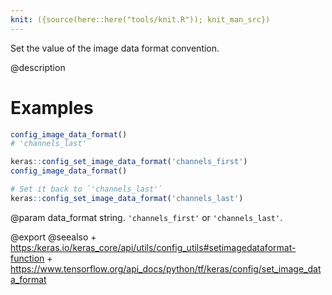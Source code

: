 ```yaml
---
knit: ({source(here::here("tools/knit.R")); knit_man_src})
---
```

Set the value of the image data format convention.

@description

# Examples
```r
config_image_data_format()
# 'channels_last'
```

```r
keras::config_set_image_data_format('channels_first')
config_image_data_format()
```

```r
# Set it back to `'channels_last'`
keras::config_set_image_data_format('channels_last')
```

@param data_format
string. `'channels_first'` or `'channels_last'`.

@export
@seealso
+ <https:/keras.io/keras_core/api/utils/config_utils#setimagedataformat-function>
+ <https://www.tensorflow.org/api_docs/python/tf/keras/config/set_image_data_format>
